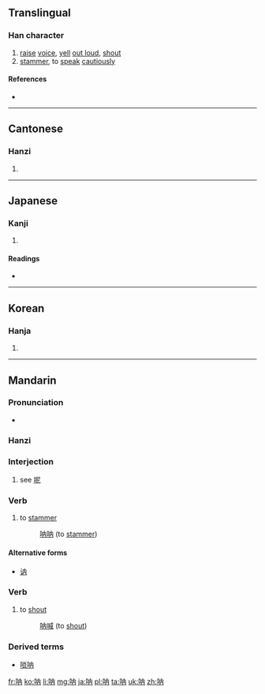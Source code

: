 {{also|吶|訥}}
==Translingual==

===Han character===
{{Han char|rn=30|rad=口|as=04|sn=7|four=|canj=口人月 (ROB), X口人月 (XROB)|ids=⿰[[口]][[内]]}}

# [[raise]] [[voice]], [[yell]] [[out loud]], [[shout]]
# [[stammer]], to [[speak]] [[cautiously]]

====References====
* {{Han ref|kx=0181.191|hdz=10588.140|uh=5450|ud=21584}}

----

==Cantonese==

===Hanzi===
{{yue-hanzi|jyut=[[naap6]], [[neot6]]|y=naap6, neut6|tra=吶}}

# {{defn|lang=yue|sort=口04}}

----

==Japanese==

===Kanji===
{{ja-kanji|grade=|rs=口04}}

# {{defn|lang=ja|sort=口04}}

====Readings====
* {{ja-readings|on=[[とつ]] (totsu), [[どつ]] (dotsu)|kun=[[どもる]] (domoru)}}

----

==Korean==

===Hanja===
{{ko-hanja|hangeul=[[눌]], [[열]]|rv=nul, yeol|mr=nul, yŏl}}

# {{defn|lang=ko|sort=口04}}

----

==Mandarin==

===Pronunciation===
* {{audio|zh-na.ogg|audio|lang=cmn}}

===Hanzi===
{{cmn-hanzi|tra=吶|pin=[[nà]] ([[na4]]), [[nè]] ([[ne4]])|wg=na<sup>4</sup>, no<sup>4</sup>}}

===Interjection===
{{cmn-interj|s|pin=nè|pint=ne4|tra=訥|sim=呐}}

# {{context|literary|lang=cmn}} see [[呢]]

===Verb===
{{cmn-verb|s|pin=nè|pint=ne4|tra=訥|sim=呐}}

# {{context|literary|lang=cmn}} to [[stammer]]
#: [[呐呐]] (to [[stammer]])

====Alternative forms====
* [[讷]]

===Verb===
{{cmn-verb|s|pin=nà|pint=na4|tra=吶|sim=呐}}

# {{context|literary|lang=cmn}} to [[shout]]
#: [[呐喊]] (to [[shout]])

===Derived terms===
* [[唢呐]]

[[fr:呐]]
[[ko:呐]]
[[li:呐]]
[[mg:呐]]
[[ja:呐]]
[[pl:呐]]
[[ta:呐]]
[[uk:呐]]
[[zh:呐]]